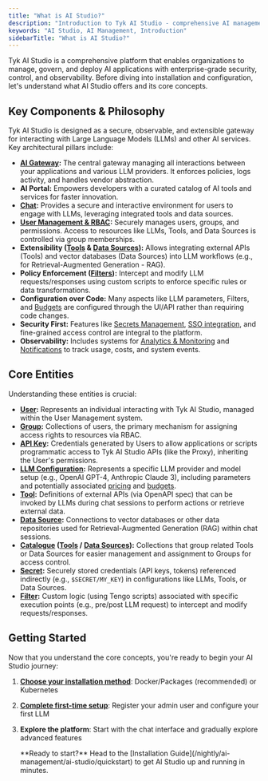 ```yaml
---
title: "What is AI Studio?"
description: "Introduction to Tyk AI Studio - comprehensive AI management platform"
keywords: "AI Studio, AI Management, Introduction"
sidebarTitle: "What is AI Studio?"
---
```


Tyk AI Studio is a comprehensive platform that enables organizations to manage, govern, and deploy AI applications with enterprise-grade security, control, and observability. Before diving into installation and configuration, let's understand what AI Studio offers and its core concepts.

## Key Components & Philosophy

Tyk AI Studio is designed as a secure, observable, and extensible gateway for interacting with Large Language Models (LLMs) and other AI services. Key architectural pillars include:

*   **[AI Gateway](/nightly/ai-management/ai-studio/proxy):** The central gateway managing all interactions between your applications and various LLM providers. It enforces policies, logs activity, and handles vendor abstraction.
*   **AI Portal:** Empowers developers with a curated catalog of AI tools and services for faster innovation.
*   **[Chat](/nightly/ai-management/ai-studio/chat-interface):** Provides a secure and interactive environment for users to engage with LLMs, leveraging integrated tools and data sources.
*   **[User Management & RBAC](/nightly/ai-management/ai-studio/user-management):** Securely manages users, groups, and permissions. Access to resources like LLMs, Tools, and Data Sources is controlled via group memberships.
*   **Extensibility ([Tools](/nightly/ai-management/ai-studio/tools) & [Data Sources](/nightly/ai-management/ai-studio/datasources-rag)):** Allows integrating external APIs (Tools) and vector databases (Data Sources) into LLM workflows (e.g., for Retrieval-Augmented Generation - RAG).
*   **Policy Enforcement ([Filters](/nightly/ai-management/ai-studio/filters)):** Intercept and modify LLM requests/responses using custom scripts to enforce specific rules or data transformations.
*   **Configuration over Code:** Many aspects like LLM parameters, Filters, and [Budgets](/nightly/ai-management/ai-studio/budgeting) are configured through the UI/API rather than requiring code changes.
*   **Security First:** Features like [Secrets Management](/nightly/ai-management/ai-studio/secrets), [SSO integration](/nightly/ai-management/ai-studio/sso), and fine-grained access control are integral to the platform.
*   **Observability:** Includes systems for [Analytics & Monitoring](/nightly/ai-management/ai-studio/analytics) and [Notifications](/nightly/ai-management/ai-studio/notifications) to track usage, costs, and system events.

## Core Entities

Understanding these entities is crucial:

*   **[User](/nightly/ai-management/ai-studio/user-management#core-concepts):** Represents an individual interacting with Tyk AI Studio, managed within the User Management system.
*   **[Group](/nightly/ai-management/ai-studio/user-management#core-concepts):** Collections of users, the primary mechanism for assigning access rights to resources via RBAC.
*   **[API Key](/nightly/ai-management/ai-studio/user-management#core-concepts):** Credentials generated by Users to allow applications or scripts programmatic access to Tyk AI Studio APIs (like the Proxy), inheriting the User's permissions.
*   **[LLM Configuration](/nightly/ai-management/ai-studio/llm-management):** Represents a specific LLM provider and model setup (e.g., OpenAI GPT-4, Anthropic Claude 3), including parameters and potentially associated [pricing](/nightly/ai-management/ai-studio/llm-management) and [budgets](/nightly/ai-management/ai-studio/budgeting).
*   **[Tool](/nightly/ai-management/ai-studio/tools):** Definitions of external APIs (via OpenAPI spec) that can be invoked by LLMs during chat sessions to perform actions or retrieve external data.
*   **[Data Source](/nightly/ai-management/ai-studio/datasources-rag):** Connections to vector databases or other data repositories used for Retrieval-Augmented Generation (RAG) within chat sessions.
*   **[Catalogue](/nightly/ai-management/ai-studio/tools) ([Tools](/nightly/ai-management/ai-studio/tools) / [Data Sources](/nightly/ai-management/ai-studio/datasources-rag)):** Collections that group related Tools or Data Sources for easier management and assignment to Groups for access control.
*   **[Secret](/nightly/ai-management/ai-studio/secrets):** Securely stored credentials (API keys, tokens) referenced indirectly (e.g., `$SECRET/MY_KEY`) in configurations like LLMs, Tools, or Data Sources.
*   **[Filter](/nightly/ai-management/ai-studio/filters):** Custom logic (using Tengo scripts) associated with specific execution points (e.g., pre/post LLM request) to intercept and modify requests/responses.

## Getting Started

Now that you understand the core concepts, you're ready to begin your AI Studio journey:

1. **[Choose your installation method](/nightly/ai-management/ai-studio/quickstart)**: Docker/Packages (recommended) or Kubernetes
2. **[Complete first-time setup](/nightly/ai-management/ai-studio/configuration)**: Register your admin user and configure your first LLM
3. **Explore the platform**: Start with the chat interface and gradually explore advanced features



    <Note>
    **Ready to start?** Head to the [Installation Guide](/nightly/ai-management/ai-studio/quickstart) to get AI Studio up and running in minutes.
    </Note>

